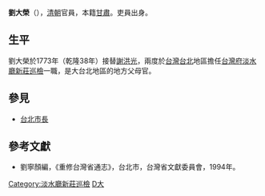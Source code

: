 '''劉大榮'''（{{bd|？||？|catIdx=L劉}}），[[清朝|清朝]]官員，本籍[[甘肅|甘肅]]。吏員出身。

== 生平 ==
劉大榮於1773年（乾隆38年）接替[[謝洪光|謝洪光]]，兩度於[[台灣|台灣]][[台北|台北]]地區擔任[[台灣府|台灣府]][[淡水廳|淡水廳]][[新莊巡檢|新莊巡檢]]一職，是大台北地區的地方父母官。

==參見==
*[[台北市長|台北市長]]

==參考文獻==
*劉寧顏編，《重修台灣省通志》，台北市，台灣省文獻委員會，1994年。

{{start box}}
{{s-off}}
{{s-before|[[謝洪光|謝洪光]]}}
{{s-title|[[新莊巡檢|新莊巡檢]]|1773年上任}}
{{s-after|[[韓煥綸|韓煥綸]]}}
{{s-before|[[韓煥綸|韓煥綸]]}}
{{s-title|[[新莊巡檢|新莊巡檢]]|1775年上任}}
{{s-after|[[曾應蔚|曾應蔚]]}}
{{end box}}

[[Category:淡水廳新莊巡檢|Category:淡水廳新莊巡檢]]
[[Category:劉姓|D大]]